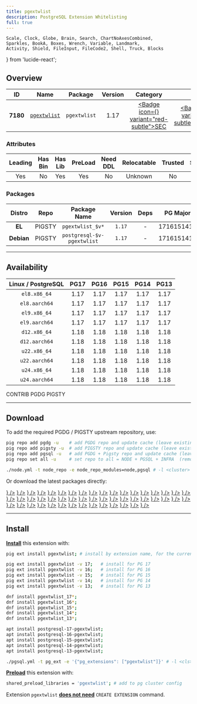 ```yaml
---
title: pgextwlist
description: PostgreSQL Extension Whitelisting
full: true
---
```


    Scale, Clock, Globe, Brain, Search, ChartNoAxesCombined,
    Sparkles, BookA, Boxes, Wrench, Variable, Landmark,
    Activity, Shield, FileInput, FileCode2, Shell, Truck, Blocks
} from 'lucide-react';

## Overview

| <TooltipIconButton tooltip="Extension unique identifier" side="top">ID</TooltipIconButton> | <TooltipIconButton tooltip="Extension name" side="top">Name</TooltipIconButton> | <TooltipIconButton tooltip="Package name for installation" side="top">Package</TooltipIconButton> | <TooltipIconButton tooltip="Latest available extension version" side="top">Version</TooltipIconButton> | <TooltipIconButton tooltip="Extension category" side="top">Category</TooltipIconButton> | <TooltipIconButton tooltip="Open source license" side="top">License</TooltipIconButton> | <TooltipIconButton tooltip="Programming language" side="top">Lang</TooltipIconButton> |
|:--------:|:--------:|:----------:|:--------------:|:---------------------------------------:|:------------------------------------------------------:|:----:|
| **7180** | [`pgextwlist`](https://github.com/dimitri/pgextwlist) | `pgextwlist` | 1.17 | <a href="/ext/sec" className="no-underline"><Badge icon={<Shield />} variant="red-subtle">SEC</Badge></a> | <a href="/ext/list/license#postgresql" className="no-underline"><Badge icon={<Scale />} variant="blue-subtle">PostgreSQL</Badge></a> | <a href="/ext/list/lang#c"><Badge icon={<FileCode2 />} variant="blue-subtle">C</Badge></a> |

### Attributes

| <TooltipIconButton tooltip="The Primary Leading extension in the Package" side="top">Leading</TooltipIconButton> | <TooltipIconButton tooltip="Contains binary utils" side="top">Has Bin</TooltipIconButton> | <TooltipIconButton tooltip="Contains .so shared library files" side="top">Has Lib</TooltipIconButton> | <TooltipIconButton tooltip="Requires preloading via shared_preload_libraries" side="top">PreLoad</TooltipIconButton> | <TooltipIconButton tooltip="Requires CREATE EXTENSION DDL command" side="top">Need DDL</TooltipIconButton> | <TooltipIconButton tooltip="Can be installed in any schema" side="top">Relocatable</TooltipIconButton> | <TooltipIconButton tooltip="Can be created by non-superuser" side="top">Trusted</TooltipIconButton> | <TooltipIconButton tooltip="Schemas used by this extension" side="top">Schemas</TooltipIconButton> |
|:-------:|:-------:|:-------:|:-------:|:--------:|:-----------:|:-------:|:-------:|
| Yes | No | Yes | Yes | No | Unknown | No | - |

### Packages

| <TooltipIconButton tooltip="Linux distribution family, EL or Debian" side="top">Distro</TooltipIconButton> | <TooltipIconButton tooltip="Package repository" side="top">Repo</TooltipIconButton> | <TooltipIconButton tooltip="The RPM/DEB Package Name Pattern (replace $v with real pg major)" side="top">Package Name</TooltipIconButton> | <TooltipIconButton tooltip="Latest package version" side="top">Version</TooltipIconButton> | <TooltipIconButton tooltip="RPM/DEB Package dependencies" side="top">Deps</TooltipIconButton> | <TooltipIconButton tooltip="Available in these PostgreSQL Major Versions" side="top">PG Major</TooltipIconButton> |
|:----------:|:--------:|:------------------------:|:-----------:|:------------:|:------------------:|
|   **EL**   | <Badge variant="amber-subtle"><span className="font-bold">PIGSTY</span></Badge> | `pgextwlist_$v*` | `1.17` | - | <Badge variant="green-subtle">17</Badge><Badge variant="green-subtle">16</Badge><Badge variant="green-subtle">15</Badge><Badge variant="green-subtle">14</Badge><Badge variant="green-subtle">13</Badge> |
| **Debian** | <Badge variant="amber-subtle"><span className="font-bold">PIGSTY</span></Badge> | `postgresql-$v-pgextwlist` | `1.17` | - | <Badge variant="green-subtle">17</Badge><Badge variant="green-subtle">16</Badge><Badge variant="green-subtle">15</Badge><Badge variant="green-subtle">14</Badge><Badge variant="green-subtle">13</Badge> |



------

## Availability

| <TooltipIconButton tooltip="Linux Distro Arch / PostgreSQL Major Version" side="top">Linux / PostgreSQL </TooltipIconButton> | **PG17** | **PG16** | **PG15** | **PG14** | **PG13** |
|:-----:|:-----:|:-----:|:-----:|:-----:|:-----:|
| `el8.x86_64` | <Badge variant="amber-subtle">1.17</Badge> | <Badge variant="amber-subtle">1.17</Badge> | <Badge variant="amber-subtle">1.17</Badge> | <Badge variant="amber-subtle">1.17</Badge> | <Badge variant="amber-subtle">1.17</Badge> |
| `el8.aarch64` | <Badge variant="amber-subtle">1.17</Badge> | <Badge variant="amber-subtle">1.17</Badge> | <Badge variant="amber-subtle">1.17</Badge> | <Badge variant="amber-subtle">1.17</Badge> | <Badge variant="amber-subtle">1.17</Badge> |
| `el9.x86_64` | <Badge variant="amber-subtle">1.17</Badge> | <Badge variant="amber-subtle">1.17</Badge> | <Badge variant="amber-subtle">1.17</Badge> | <Badge variant="amber-subtle">1.17</Badge> | <Badge variant="amber-subtle">1.17</Badge> |
| `el9.aarch64` | <Badge variant="amber-subtle">1.17</Badge> | <Badge variant="amber-subtle">1.17</Badge> | <Badge variant="amber-subtle">1.17</Badge> | <Badge variant="amber-subtle">1.17</Badge> | <Badge variant="amber-subtle">1.17</Badge> |
| `d12.x86_64` | <Badge variant="blue-subtle">1.18</Badge> | <Badge variant="blue-subtle">1.18</Badge> | <Badge variant="blue-subtle">1.18</Badge> | <Badge variant="blue-subtle">1.18</Badge> | <Badge variant="blue-subtle">1.18</Badge> |
| `d12.aarch64` | <Badge variant="blue-subtle">1.18</Badge> | <Badge variant="blue-subtle">1.18</Badge> | <Badge variant="blue-subtle">1.18</Badge> | <Badge variant="blue-subtle">1.18</Badge> | <Badge variant="blue-subtle">1.18</Badge> |
| `u22.x86_64` | <Badge variant="blue-subtle">1.18</Badge> | <Badge variant="blue-subtle">1.18</Badge> | <Badge variant="blue-subtle">1.18</Badge> | <Badge variant="blue-subtle">1.18</Badge> | <Badge variant="blue-subtle">1.18</Badge> |
| `u22.aarch64` | <Badge variant="blue-subtle">1.18</Badge> | <Badge variant="blue-subtle">1.18</Badge> | <Badge variant="blue-subtle">1.18</Badge> | <Badge variant="blue-subtle">1.18</Badge> | <Badge variant="blue-subtle">1.18</Badge> |
| `u24.x86_64` | <Badge variant="blue-subtle">1.18</Badge> | <Badge variant="blue-subtle">1.18</Badge> | <Badge variant="blue-subtle">1.18</Badge> | <Badge variant="blue-subtle">1.18</Badge> | <Badge variant="blue-subtle">1.18</Badge> |
| `u24.aarch64` | <Badge variant="blue-subtle">1.18</Badge> | <Badge variant="blue-subtle">1.18</Badge> | <Badge variant="blue-subtle">1.18</Badge> | <Badge variant="blue-subtle">1.18</Badge> | <Badge variant="blue-subtle">1.18</Badge> |

<Badge variant="green-subtle"><span className="font-black">CONTRIB</span></Badge> <Badge variant="blue-subtle"><span className="font-black">PGDG</span></Badge> <Badge variant="amber-subtle"><span className="font-black">PIGSTY</span></Badge>

------

## Download

To add the required PGDG / PIGSTY upstream repository, use:

```bash tab="pig"
pig repo add pgdg -u    # add PGDG repo and update cache (leave existing repos)
pig repo add pigsty -u  # add PIGSTY repo and update cache (leave existing repos)
pig repo add pgsql -u   # add PGDG + Pigsty repo and update cache (leave existing repos)
pig repo set all -u     # set repo to all = NODE + PGSQL + INFRA  (remove existing repos)
```
```bash tab="pigsty"
./node.yml -t node_repo -e node_repo_modules=node,pgsql # -l <cluster>
```

Or download the latest packages directly:

<Files>
    <Folder name="el8.x86_64">
        <a href="https://repo.pigsty.io/yum/pgsql/el8.x86_64/pgextwlist_17-1.17-1PIGSTY.el8.x86_64.rpm"><File name="pgextwlist_17-1.17-1PIGSTY.el8.x86_64.rpm" icon={<Package className="text-emerald-500" />} /></a>
        <a href="https://repo.pigsty.io/yum/pgsql/el8.x86_64/pgextwlist_16-1.17-1PIGSTY.el8.x86_64.rpm"><File name="pgextwlist_16-1.17-1PIGSTY.el8.x86_64.rpm" icon={<Package className="text-emerald-500" />} /></a>
        <a href="https://repo.pigsty.io/yum/pgsql/el8.x86_64/pgextwlist_15-1.17-1PIGSTY.el8.x86_64.rpm"><File name="pgextwlist_15-1.17-1PIGSTY.el8.x86_64.rpm" icon={<Package className="text-emerald-500" />} /></a>
        <a href="https://repo.pigsty.io/yum/pgsql/el8.x86_64/pgextwlist_14-1.17-1PIGSTY.el8.x86_64.rpm"><File name="pgextwlist_14-1.17-1PIGSTY.el8.x86_64.rpm" icon={<Package className="text-emerald-500" />} /></a>
        <a href="https://repo.pigsty.io/yum/pgsql/el8.x86_64/pgextwlist_13-1.17-1PIGSTY.el8.x86_64.rpm"><File name="pgextwlist_13-1.17-1PIGSTY.el8.x86_64.rpm" icon={<Package className="text-emerald-500" />} /></a>
    </Folder>
    <Folder name="el8.aarch64">
        <a href="https://repo.pigsty.io/yum/pgsql/el8.aarch64/pgextwlist_17-1.17-1PIGSTY.el8.aarch64.rpm"><File name="pgextwlist_17-1.17-1PIGSTY.el8.aarch64.rpm" icon={<Package className="text-orange-500" />} /></a>
        <a href="https://repo.pigsty.io/yum/pgsql/el8.aarch64/pgextwlist_16-1.17-1PIGSTY.el8.aarch64.rpm"><File name="pgextwlist_16-1.17-1PIGSTY.el8.aarch64.rpm" icon={<Package className="text-orange-500" />} /></a>
        <a href="https://repo.pigsty.io/yum/pgsql/el8.aarch64/pgextwlist_15-1.17-1PIGSTY.el8.aarch64.rpm"><File name="pgextwlist_15-1.17-1PIGSTY.el8.aarch64.rpm" icon={<Package className="text-orange-500" />} /></a>
        <a href="https://repo.pigsty.io/yum/pgsql/el8.aarch64/pgextwlist_14-1.17-1PIGSTY.el8.aarch64.rpm"><File name="pgextwlist_14-1.17-1PIGSTY.el8.aarch64.rpm" icon={<Package className="text-orange-500" />} /></a>
        <a href="https://repo.pigsty.io/yum/pgsql/el8.aarch64/pgextwlist_13-1.17-1PIGSTY.el8.aarch64.rpm"><File name="pgextwlist_13-1.17-1PIGSTY.el8.aarch64.rpm" icon={<Package className="text-orange-500" />} /></a>
    </Folder>
    <Folder name="el9.x86_64">
        <a href="https://repo.pigsty.io/yum/pgsql/el9.x86_64/pgextwlist_17-1.17-1PIGSTY.el9.x86_64.rpm"><File name="pgextwlist_17-1.17-1PIGSTY.el9.x86_64.rpm" icon={<Package className="text-emerald-500" />} /></a>
        <a href="https://repo.pigsty.io/yum/pgsql/el9.x86_64/pgextwlist_16-1.17-1PIGSTY.el9.x86_64.rpm"><File name="pgextwlist_16-1.17-1PIGSTY.el9.x86_64.rpm" icon={<Package className="text-emerald-500" />} /></a>
        <a href="https://repo.pigsty.io/yum/pgsql/el9.x86_64/pgextwlist_15-1.17-1PIGSTY.el9.x86_64.rpm"><File name="pgextwlist_15-1.17-1PIGSTY.el9.x86_64.rpm" icon={<Package className="text-emerald-500" />} /></a>
        <a href="https://repo.pigsty.io/yum/pgsql/el9.x86_64/pgextwlist_14-1.17-1PIGSTY.el9.x86_64.rpm"><File name="pgextwlist_14-1.17-1PIGSTY.el9.x86_64.rpm" icon={<Package className="text-emerald-500" />} /></a>
        <a href="https://repo.pigsty.io/yum/pgsql/el9.x86_64/pgextwlist_13-1.17-1PIGSTY.el9.x86_64.rpm"><File name="pgextwlist_13-1.17-1PIGSTY.el9.x86_64.rpm" icon={<Package className="text-emerald-500" />} /></a>
    </Folder>
    <Folder name="el9.aarch64">
        <a href="https://repo.pigsty.io/yum/pgsql/el9.aarch64/pgextwlist_17-1.17-1PIGSTY.el9.aarch64.rpm"><File name="pgextwlist_17-1.17-1PIGSTY.el9.aarch64.rpm" icon={<Package className="text-orange-500" />} /></a>
        <a href="https://repo.pigsty.io/yum/pgsql/el9.aarch64/pgextwlist_16-1.17-1PIGSTY.el9.aarch64.rpm"><File name="pgextwlist_16-1.17-1PIGSTY.el9.aarch64.rpm" icon={<Package className="text-orange-500" />} /></a>
        <a href="https://repo.pigsty.io/yum/pgsql/el9.aarch64/pgextwlist_15-1.17-1PIGSTY.el9.aarch64.rpm"><File name="pgextwlist_15-1.17-1PIGSTY.el9.aarch64.rpm" icon={<Package className="text-orange-500" />} /></a>
        <a href="https://repo.pigsty.io/yum/pgsql/el9.aarch64/pgextwlist_14-1.17-1PIGSTY.el9.aarch64.rpm"><File name="pgextwlist_14-1.17-1PIGSTY.el9.aarch64.rpm" icon={<Package className="text-orange-500" />} /></a>
        <a href="https://repo.pigsty.io/yum/pgsql/el9.aarch64/pgextwlist_13-1.17-1PIGSTY.el9.aarch64.rpm"><File name="pgextwlist_13-1.17-1PIGSTY.el9.aarch64.rpm" icon={<Package className="text-orange-500" />} /></a>
    </Folder>
    <Folder name="d12.x86_64">
        <a href="https://apt.postgresql.org/pub/repos/apt/pool/main/p/pgextwlist/postgresql-17-pgextwlist_1.18-1.pgdg120+1_arm64.deb"><File name="postgresql-17-pgextwlist_1.18-1.pgdg120+1_arm64.deb" icon={<Box className="text-emerald-500" />} /></a>
        <a href="https://apt.postgresql.org/pub/repos/apt/pool/main/p/pgextwlist/postgresql-16-pgextwlist_1.18-1.pgdg120+1_arm64.deb"><File name="postgresql-16-pgextwlist_1.18-1.pgdg120+1_arm64.deb" icon={<Box className="text-emerald-500" />} /></a>
        <a href="https://apt.postgresql.org/pub/repos/apt/pool/main/p/pgextwlist/postgresql-15-pgextwlist_1.18-1.pgdg120+1_arm64.deb"><File name="postgresql-15-pgextwlist_1.18-1.pgdg120+1_arm64.deb" icon={<Box className="text-emerald-500" />} /></a>
        <a href="https://apt.postgresql.org/pub/repos/apt/pool/main/p/pgextwlist/postgresql-14-pgextwlist_1.18-1.pgdg120+1_arm64.deb"><File name="postgresql-14-pgextwlist_1.18-1.pgdg120+1_arm64.deb" icon={<Box className="text-emerald-500" />} /></a>
        <a href="https://apt.postgresql.org/pub/repos/apt/pool/main/p/pgextwlist/postgresql-13-pgextwlist_1.18-1.pgdg120+1_arm64.deb"><File name="postgresql-13-pgextwlist_1.18-1.pgdg120+1_arm64.deb" icon={<Box className="text-emerald-500" />} /></a>
    </Folder>
    <Folder name="d12.aarch64">
        <a href="https://apt.postgresql.org/pub/repos/apt/pool/main/p/pgextwlist/postgresql-17-pgextwlist_1.18-1.pgdg120+1_amd64.deb"><File name="postgresql-17-pgextwlist_1.18-1.pgdg120+1_amd64.deb" icon={<Box className="text-orange-500" />} /></a>
        <a href="https://apt.postgresql.org/pub/repos/apt/pool/main/p/pgextwlist/postgresql-16-pgextwlist_1.18-1.pgdg120+1_amd64.deb"><File name="postgresql-16-pgextwlist_1.18-1.pgdg120+1_amd64.deb" icon={<Box className="text-orange-500" />} /></a>
        <a href="https://apt.postgresql.org/pub/repos/apt/pool/main/p/pgextwlist/postgresql-15-pgextwlist_1.18-1.pgdg120+1_amd64.deb"><File name="postgresql-15-pgextwlist_1.18-1.pgdg120+1_amd64.deb" icon={<Box className="text-orange-500" />} /></a>
        <a href="https://apt.postgresql.org/pub/repos/apt/pool/main/p/pgextwlist/postgresql-14-pgextwlist_1.18-1.pgdg120+1_amd64.deb"><File name="postgresql-14-pgextwlist_1.18-1.pgdg120+1_amd64.deb" icon={<Box className="text-orange-500" />} /></a>
        <a href="https://apt.postgresql.org/pub/repos/apt/pool/main/p/pgextwlist/postgresql-13-pgextwlist_1.18-1.pgdg120+1_amd64.deb"><File name="postgresql-13-pgextwlist_1.18-1.pgdg120+1_amd64.deb" icon={<Box className="text-orange-500" />} /></a>
    </Folder>
    <Folder name="u22.x86_64">
        <a href="https://apt.postgresql.org/pub/repos/apt/pool/main/p/pgextwlist/postgresql-17-pgextwlist_1.18-1.pgdg22.04+1_amd64.deb"><File name="postgresql-17-pgextwlist_1.18-1.pgdg22.04+1_amd64.deb" icon={<Box className="text-emerald-500" />} /></a>
        <a href="https://apt.postgresql.org/pub/repos/apt/pool/main/p/pgextwlist/postgresql-16-pgextwlist_1.18-1.pgdg22.04+1_amd64.deb"><File name="postgresql-16-pgextwlist_1.18-1.pgdg22.04+1_amd64.deb" icon={<Box className="text-emerald-500" />} /></a>
        <a href="https://apt.postgresql.org/pub/repos/apt/pool/main/p/pgextwlist/postgresql-15-pgextwlist_1.18-1.pgdg22.04+1_amd64.deb"><File name="postgresql-15-pgextwlist_1.18-1.pgdg22.04+1_amd64.deb" icon={<Box className="text-emerald-500" />} /></a>
        <a href="https://apt.postgresql.org/pub/repos/apt/pool/main/p/pgextwlist/postgresql-14-pgextwlist_1.18-1.pgdg22.04+1_amd64.deb"><File name="postgresql-14-pgextwlist_1.18-1.pgdg22.04+1_amd64.deb" icon={<Box className="text-emerald-500" />} /></a>
        <a href="https://apt.postgresql.org/pub/repos/apt/pool/main/p/pgextwlist/postgresql-13-pgextwlist_1.18-1.pgdg22.04+1_amd64.deb"><File name="postgresql-13-pgextwlist_1.18-1.pgdg22.04+1_amd64.deb" icon={<Box className="text-emerald-500" />} /></a>
    </Folder>
    <Folder name="u22.aarch64">
        <a href="https://apt.postgresql.org/pub/repos/apt/pool/main/p/pgextwlist/postgresql-17-pgextwlist_1.18-1.pgdg22.04+1_arm64.deb"><File name="postgresql-17-pgextwlist_1.18-1.pgdg22.04+1_arm64.deb" icon={<Box className="text-orange-500" />} /></a>
        <a href="https://apt.postgresql.org/pub/repos/apt/pool/main/p/pgextwlist/postgresql-16-pgextwlist_1.18-1.pgdg22.04+1_arm64.deb"><File name="postgresql-16-pgextwlist_1.18-1.pgdg22.04+1_arm64.deb" icon={<Box className="text-orange-500" />} /></a>
        <a href="https://apt.postgresql.org/pub/repos/apt/pool/main/p/pgextwlist/postgresql-15-pgextwlist_1.18-1.pgdg22.04+1_arm64.deb"><File name="postgresql-15-pgextwlist_1.18-1.pgdg22.04+1_arm64.deb" icon={<Box className="text-orange-500" />} /></a>
        <a href="https://apt.postgresql.org/pub/repos/apt/pool/main/p/pgextwlist/postgresql-14-pgextwlist_1.18-1.pgdg22.04+1_arm64.deb"><File name="postgresql-14-pgextwlist_1.18-1.pgdg22.04+1_arm64.deb" icon={<Box className="text-orange-500" />} /></a>
        <a href="https://apt.postgresql.org/pub/repos/apt/pool/main/p/pgextwlist/postgresql-13-pgextwlist_1.18-1.pgdg22.04+1_arm64.deb"><File name="postgresql-13-pgextwlist_1.18-1.pgdg22.04+1_arm64.deb" icon={<Box className="text-orange-500" />} /></a>
    </Folder>
    <Folder name="u24.x86_64">
        <a href="https://apt.postgresql.org/pub/repos/apt/pool/main/p/pgextwlist/postgresql-17-pgextwlist_1.18-1.pgdg24.04+1_amd64.deb"><File name="postgresql-17-pgextwlist_1.18-1.pgdg24.04+1_amd64.deb" icon={<Box className="text-emerald-500" />} /></a>
        <a href="https://apt.postgresql.org/pub/repos/apt/pool/main/p/pgextwlist/postgresql-16-pgextwlist_1.18-1.pgdg24.04+1_amd64.deb"><File name="postgresql-16-pgextwlist_1.18-1.pgdg24.04+1_amd64.deb" icon={<Box className="text-emerald-500" />} /></a>
        <a href="https://apt.postgresql.org/pub/repos/apt/pool/main/p/pgextwlist/postgresql-15-pgextwlist_1.18-1.pgdg24.04+1_amd64.deb"><File name="postgresql-15-pgextwlist_1.18-1.pgdg24.04+1_amd64.deb" icon={<Box className="text-emerald-500" />} /></a>
        <a href="https://apt.postgresql.org/pub/repos/apt/pool/main/p/pgextwlist/postgresql-14-pgextwlist_1.18-1.pgdg24.04+1_amd64.deb"><File name="postgresql-14-pgextwlist_1.18-1.pgdg24.04+1_amd64.deb" icon={<Box className="text-emerald-500" />} /></a>
        <a href="https://apt.postgresql.org/pub/repos/apt/pool/main/p/pgextwlist/postgresql-13-pgextwlist_1.18-1.pgdg24.04+1_amd64.deb"><File name="postgresql-13-pgextwlist_1.18-1.pgdg24.04+1_amd64.deb" icon={<Box className="text-emerald-500" />} /></a>
    </Folder>
    <Folder name="u24.aarch64">
        <a href="https://apt.postgresql.org/pub/repos/apt/pool/main/p/pgextwlist/postgresql-17-pgextwlist_1.18-1.pgdg24.04+1_arm64.deb"><File name="postgresql-17-pgextwlist_1.18-1.pgdg24.04+1_arm64.deb" icon={<Box className="text-orange-500" />} /></a>
        <a href="https://apt.postgresql.org/pub/repos/apt/pool/main/p/pgextwlist/postgresql-16-pgextwlist_1.18-1.pgdg24.04+1_arm64.deb"><File name="postgresql-16-pgextwlist_1.18-1.pgdg24.04+1_arm64.deb" icon={<Box className="text-orange-500" />} /></a>
        <a href="https://apt.postgresql.org/pub/repos/apt/pool/main/p/pgextwlist/postgresql-15-pgextwlist_1.18-1.pgdg24.04+1_arm64.deb"><File name="postgresql-15-pgextwlist_1.18-1.pgdg24.04+1_arm64.deb" icon={<Box className="text-orange-500" />} /></a>
        <a href="https://apt.postgresql.org/pub/repos/apt/pool/main/p/pgextwlist/postgresql-14-pgextwlist_1.18-1.pgdg24.04+1_arm64.deb"><File name="postgresql-14-pgextwlist_1.18-1.pgdg24.04+1_arm64.deb" icon={<Box className="text-orange-500" />} /></a>
        <a href="https://apt.postgresql.org/pub/repos/apt/pool/main/p/pgextwlist/postgresql-13-pgextwlist_1.18-1.pgdg24.04+1_arm64.deb"><File name="postgresql-13-pgextwlist_1.18-1.pgdg24.04+1_arm64.deb" icon={<Box className="text-orange-500" />} /></a>
    </Folder>
</Files>

------

## Install

[**Install**](/docs/pgsql/ext/install) this extension with:

```bash tab="pig"
pig ext install pgextwlist; # install by extension name, for the current active PG version

pig ext install pgextwlist -v 17;   # install for PG 17
pig ext install pgextwlist -v 16;   # install for PG 16
pig ext install pgextwlist -v 15;   # install for PG 15
pig ext install pgextwlist -v 14;   # install for PG 14
pig ext install pgextwlist -v 13;   # install for PG 13
```
```bash tab="yum" 
dnf install pgextwlist_17*;
dnf install pgextwlist_16*;
dnf install pgextwlist_15*;
dnf install pgextwlist_14*;
dnf install pgextwlist_13*;
```
```bash tab="apt" 
apt install postgresql-17-pgextwlist;
apt install postgresql-16-pgextwlist;
apt install postgresql-15-pgextwlist;
apt install postgresql-14-pgextwlist;
apt install postgresql-13-pgextwlist;
```
```bash tab="ansible"
./pgsql.yml -t pg_ext -e '{"pg_extensions": ["pgextwlist"]}' # -l <cls>
```

[**Preload**](/docs/pgsql/ext/load) this extension with:

```bash
shared_preload_libraries = 'pgextwlist'; # add to pg cluster config
```

Extension `pgextwlist` [**does not need**](/docs/pgsql/ext/create#list-of-extensions-without-ddl) `CREATE EXTENSION` command.


